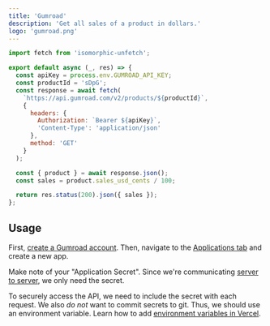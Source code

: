 ```yaml
---
title: 'Gumroad'
description: 'Get all sales of a product in dollars.'
logo: 'gumroad.png'
---
```


```js
import fetch from 'isomorphic-unfetch';

export default async (_, res) => {
  const apiKey = process.env.GUMROAD_API_KEY;
  const productId = 'sDpG';
  const response = await fetch(
    `https://api.gumroad.com/v2/products/${productId}`,
    {
      headers: {
        Authorization: `Bearer ${apiKey}`,
        'Content-Type': 'application/json'
      },
      method: 'GET'
    }
  );

  const { product } = await response.json();
  const sales = product.sales_usd_cents / 100;

  return res.status(200).json({ sales });
};
```

## Usage

<Step number={1} title="Create Gumroad Account" />

First, [create a Gumroad account](https://gumroad.com/). Then, navigate to the [Applications tab](https://gumroad.com/settings/authorized_applications) and create a new app.

<Step number={2} title="Save Application Secret" />

Make note of your "Application Secret". Since we're communicating [server to server](https://developers.google.com/identity/protocols/oauth2/service-account), we only need the secret.

<Step number={3} title="Add Environment Variable" />

To securely access the API, we need to include the secret with each request.
We also _do not_ want to commit secrets to git. Thus, we should use an environment variable.
Learn how to add [environment variables in Vercel](https://vercel.com/docs/environment-variables).
